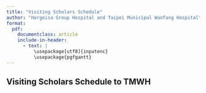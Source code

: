 ```yaml
---
title: "Visiting Scholars Schedule"
author: "Hargeisa Group Hospital and Taipei Municipal Wanfang Hospital"
format: 
  pdf:
    documentclass: article
    include-in-header:
      - text: |
          \usepackage[utf8]{inputenc}
          \usepackage{pgfgantt}
---
```



## Visiting Scholars Schedule to TMWH
\pagenumbering{gobble}

\begin{ganttchart}[vgrid,hgrid,progress label text={}, y unit chart=0.85cm]{1}{12}
    \gantttitle{2024}{12} \\ % Year 2024 with a total of 12 months

    \gantttitlelist{1,...,12}{1} \\ % Months from January to December
    
% Dr. Chen, TMWH Pathologist TO HGH
% ***** 2025 Dr. Abdilahi Abdi (general surgery)
\ganttgroup{Batch 1}{6}{8} \\
%\ganttmilestone{}{6} \\
    \ganttbar[progress=100]{Dr. Nouh Ismail Mohamed (General Surgery)}{6}{8} \\
%    \ganttbar[progress=100]{Dr. Saed Osman (Orthopedic)}{6}{8} \\
    \ganttbar[progress=100]{Dr. Abdulrahman Adoosh Abdulaahi (Resident, Orthopedic)}{6}{8} \\
    \ganttbar[progress=100]{Dr. Hassan Mohamoud Nour (Resident, Orthopedic)}{6}{8} \\
    \ganttbar[progress=100]{Mr. Ahmed Hussein (Nurse, OT director)}{6}{8} \\

%

% Dr. Mustefe (Emergency), Miss Rakia (Ward nurse)
% Dr. Wei, TMWH Neurosurgeon TO HGH

\ganttgroup{Batch 2}{7}{9} \\
%\ganttmilestone{}{7} \\
%    \ganttbar[progress=100]{Dr. Yassin Awil (Orthopedic)}{7}{9} \\
    \ganttbar[progress=100]{Dr. Abdihamid Mohamed Ali  (Neurosurgery)}{7}{9} \\
    \ganttbar[progress=100]{Dr. Adnan Sayid Abdo (General Surgery)}{7}{9} \\
    \ganttbar[progress=100]{Dr. Omer Mohamed Bihi (Pathology)}{7}{9} \\ % HPV DNA
    \ganttbar[progress=100]{Dr. Idris Hassan Dahir (Cardiologist)}{7}{9} \\  % CCU, ICU

%
% Dr. Chen, TMWH Orthopedic surgeon TO HGH

\ganttgroup{Batch 3}{9}{11} \\
%\ganttmilestone{}{9} \\
    \ganttbar[progress=100]{Dr. Saed Mohamed Osman (Resident, Orthopedic)}{9}{11} \\
    \ganttbar[progress=100]{Dr. Mohamed Hassan Nur (Resident, Orthopedic)}{9}{11} \\
%    \ganttbar[progress=100]{Dr. Ahmed Saeed (Orthopedic)}{9}{11} \\
    \ganttbar[progress=100]{Dr. Mustafe Ahmed Yusuf (Neurosurgery)}{9}{11} \\ 
    \ganttbar[progress=100]{Mr. Mustafe (Technician, Pathology)}{9}{11} 



% *** no \\ at last line *** 
% Dr. Liban (ICU), Mr. Mustafe (Technician, Pathology)
% Dr. Ahmed Hersi (NCD clinic)
%
% December: conference for Dr. Abdirahman (Hospital Director) MoU
% bye bye: Dr. Khadar Good Nur (IPC Director)

\end{ganttchart}
